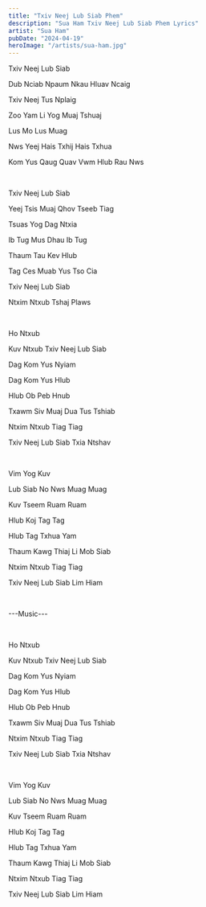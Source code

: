 ```yaml
---
title: "Txiv Neej Lub Siab Phem"
description: "Sua Ham Txiv Neej Lub Siab Phem Lyrics"
artist: "Sua Ham"
pubDate: "2024-04-19"
heroImage: "/artists/sua-ham.jpg"
---
```


Txiv Neej Lub Siab

Dub Nciab Npaum Nkau Hluav Ncaig

Txiv Neej Tus Nplaig

Zoo Yam Li Yog Muaj Tshuaj

Lus Mo Lus Muag

Nws Yeej Hais Txhij Hais Txhua

Kom Yus Qaug Quav Vwm Hlub Rau Nws

<br />

Txiv Neej Lub Siab

Yeej Tsis Muaj Qhov Tseeb Tiag

Tsuas Yog Dag Ntxia

Ib Tug Mus Dhau Ib Tug

Thaum Tau Kev Hlub

Tag Ces Muab Yus Tso Cia

Txiv Neej Lub Siab

Ntxim Ntxub Tshaj Plaws

<br />

Ho Ntxub

Kuv Ntxub Txiv Neej Lub Siab

Dag Kom Yus Nyiam

Dag Kom Yus Hlub

Hlub Ob Peb Hnub

Txawm Siv Muaj Dua Tus Tshiab

Ntxim Ntxub Tiag Tiag

Txiv Neej Lub Siab Txia Ntshav

<br />

Vim Yog Kuv

Lub Siab No Nws Muag Muag

Kuv Tseem Ruam Ruam

Hlub Koj Tag Tag

Hlub Tag Txhua Yam

Thaum Kawg Thiaj Li Mob Siab

Ntxim Ntxub Tiag Tiag

Txiv Neej Lub Siab Lim Hiam

<br />

---Music---

<br />

Ho Ntxub

Kuv Ntxub Txiv Neej Lub Siab

Dag Kom Yus Nyiam

Dag Kom Yus Hlub

Hlub Ob Peb Hnub

Txawm Siv Muaj Dua Tus Tshiab

Ntxim Ntxub Tiag Tiag

Txiv Neej Lub Siab Txia Ntshav

<br />

Vim Yog Kuv

Lub Siab No Nws Muag Muag

Kuv Tseem Ruam Ruam

Hlub Koj Tag Tag

Hlub Tag Txhua Yam

Thaum Kawg Thiaj Li Mob Siab

Ntxim Ntxub Tiag Tiag

Txiv Neej Lub Siab Lim Hiam
